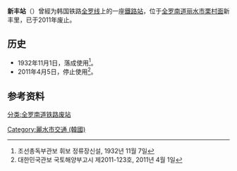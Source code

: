 {{NoteTA |G1=Railway |G2=Transport}}
{{about|全羅南道的已廢止車站|其他地區的同名或類似名稱車站|新豐站 (消歧義)}}
{{朝鮮半島車站資訊
|公司色 = black
|文字色 = 
|站名 = 新丰站
|圖片 = 
|pxl = 
|圖片說明 =
|前一站 = [[栗村站|栗村]]
|前一站距離 = 5.3
|後一站距離 = 5.6
|後一站 = [[德阳站_(全罗南道)|德阳]]
|所屬路線 = [[全罗线|全罗线]]
|距離 = 162.2
|起點站 = [[益山站|益山]]
|諺文 = 신풍역
|朝鮮漢字 = 新豊驛
|文觀部式 =Sinpung-yeok 
|馬-賴式 =Sinp'ung-yŏk
|副站名 = 
|車站編號 = 
|停站路線數 = 
|所屬公司 = [[韩国铁道公社|韩国铁道公社]]
|所在地 =[[全罗南道|全罗南道]][[丽水市_(韩国)|丽水市]][[栗村面|栗村面]]新丰里921-11
|車站構造 = 地面车站
|月台配置 = 
|啟用年月日 =1932年11月1日
|廢站年月日 =2011年4月5日
|上下車人次 = 
|統計年度 = 
|轉車 = 
|備註 = 
|全寬備註 = 
}}

'''新丰站'''（{{kor|諺=신풍역|漢=新豊驛|羅=Sinpung yeok|f=y}}）曾經为韩国铁路[[全罗线|全罗线]]上的一座[[鐵路站|鐵路站]]，位于[[全罗南道|全罗南道]][[丽水市_(韩国)|丽水市]][[栗村面|栗村面]]新丰里，已于2011年废止。

== 历史 ==
*1932年11月1日，落成使用<ref>조선총독부관보 휘보 정류장신설, 1932년 11월 7일</ref>。
*2011年4月5日，停止使用<ref>대한민국관보 국토해양부고시 제2011-123호, 2011년 4월 1일</ref>。

== 参考资料 ==
{{reflist}}

{{全罗线}}

[[分类:全罗南道铁路废站|分类:全罗南道铁路废站]]
[[Category:麗水市交通_(韓國)|Category:麗水市交通 (韓國)]]